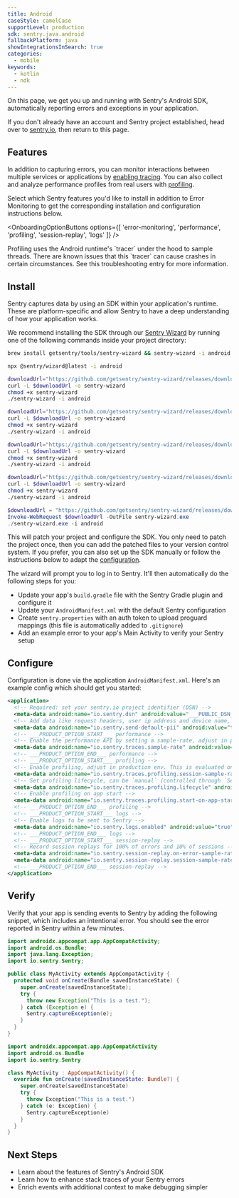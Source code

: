 ```yaml
---
title: Android
caseStyle: camelCase
supportLevel: production
sdk: sentry.java.android
fallbackPlatform: java
showIntegrationsInSearch: true
categories:
  - mobile
keywords:
  - kotlin
  - ndk
---
```


On this page, we get you up and running with Sentry's Android SDK, automatically reporting errors and exceptions in your application.

<Alert>

If you don't already have an account and Sentry project established, head over to [sentry.io](https://sentry.io/signup/), then return to this page.

</Alert>

## Features

In addition to capturing errors, you can monitor interactions between multiple services or applications by [enabling tracing](/concepts/key-terms/tracing/). You can also collect and analyze performance profiles from real users with [profiling](/product/explore/profiling/).

Select which Sentry features you'd like to install in addition to Error Monitoring to get the corresponding installation and configuration instructions below.

<OnboardingOptionButtons
  options={[
    'error-monitoring',
    'performance',
    'profiling',
    'session-replay',
    'logs'
  ]}
/>

<OnboardingOption optionId="profiling">

<Alert level="warning">
  Profiling uses the Android runtime's `tracer` under the hood to sample threads. There are known issues that this `tracer` can cause crashes in certain circumstances. See this <PlatformLink to="/profiling/troubleshooting#i-see-elevated-number-of-crashes-in-the-android-runtime-when-profiling-is-activated">troubleshooting</PlatformLink> entry for more information.
</Alert>

</OnboardingOption>

## Install

Sentry captures data by using an SDK within your application's runtime. These are platform-specific and allow Sentry to have a deep understanding of how your application works.

We recommend installing the SDK through our [Sentry Wizard](https://github.com/getsentry/sentry-wizard) by running one of the following commands inside your project directory:

```bash {tabTitle:brew}
brew install getsentry/tools/sentry-wizard && sentry-wizard -i android
```

```bash {tabTitle:npx}
npx @sentry/wizard@latest -i android
```

```bash {tabTitle:macOS (Intel/x64)}
downloadUrl="https://github.com/getsentry/sentry-wizard/releases/download/v5.1.0/sentry-wizard-darwin-x64"
curl -L $downloadUrl -o sentry-wizard
chmod +x sentry-wizard
./sentry-wizard -i android
```

```bash {tabTitle:macOS (Apple Silicon/arm64)}
downloadUrl="https://github.com/getsentry/sentry-wizard/releases/download/v5.1.0/sentry-wizard-darwin-arm64"
curl -L $downloadUrl -o sentry-wizard
chmod +x sentry-wizard
./sentry-wizard -i android
```

```bash {tabTitle:Linux (x64)}
downloadUrl="https://github.com/getsentry/sentry-wizard/releases/download/v5.1.0/sentry-wizard-linux-x64"
curl -L $downloadUrl -o sentry-wizard
chmod +x sentry-wizard
./sentry-wizard -i android
```

```bash {tabTitle:Linux (arm64)}
downloadUrl="https://github.com/getsentry/sentry-wizard/releases/download/v5.1.0/sentry-wizard-linux-arm64"
curl -L $downloadUrl -o sentry-wizard
chmod +x sentry-wizard
./sentry-wizard -i android
```

```powershell {tabTitle:Windows}
$downloadUrl = "https://github.com/getsentry/sentry-wizard/releases/download/v5.1.0/sentry-wizard-win-x64.exe"
Invoke-WebRequest $downloadUrl -OutFile sentry-wizard.exe
./sentry-wizard.exe -i android
```

This will patch your project and configure the SDK. You only need to patch the project once, then you can add the patched files to your version control system.
If you prefer, you can also <PlatformLink to="/manual-setup/">set up the SDK manually</PlatformLink> or follow the instructions below to adapt the [configuration](#configure).

<Expandable title="The following tasks will be performed by the Sentry Wizard">

The wizard will prompt you to log in to Sentry. It'll then automatically do the following steps for you:

- Update your app's `build.gradle` file with the Sentry Gradle plugin and configure it
- Update your `AndroidManifest.xml` with the default Sentry configuration
- Create `sentry.properties` with an auth token to upload proguard mappings (this file is automatically added to `.gitignore`)
- Add an example error to your app's Main Activity to verify your Sentry setup

</Expandable>

## Configure

Configuration is done via the application `AndroidManifest.xml`. Here's an example config which should get you started:


```xml {filename:AndroidManifest.xml}
<application>
  <!-- Required: set your sentry.io project identifier (DSN) -->
  <meta-data android:name="io.sentry.dsn" android:value="___PUBLIC_DSN___" />
  <!-- Add data like request headers, user ip address and device name, see https://docs.sentry.io/platforms/android/data-management/data-collected/ for more info -->
  <meta-data android:name="io.sentry.send-default-pii" android:value="true" />
  <!-- ___PRODUCT_OPTION_START___ performance -->
  <!-- Enable the performance API by setting a sample-rate, adjust in production env -->
  <meta-data android:name="io.sentry.traces.sample-rate" android:value="1.0" />
  <!-- ___PRODUCT_OPTION_END___ performance -->
  <!-- ___PRODUCT_OPTION_START___ profiling -->
  <!-- Enable profiling, adjust in production env. This is evaluated only once per session -->
  <meta-data android:name="io.sentry.traces.profiling.session-sample-rate" android:value="1.0" />
  <!-- Set profiling lifecycle, can be `manual` (controlled through `Sentry.startProfiler()` and `Sentry.stopProfiler()`) or `trace` (automatically starts and stop a profile whenever a sampled trace starts and finishes) -->
  <meta-data android:name="io.sentry.traces.profiling.lifecycle" android:value="trace" />
  <!-- Enable profiling on app start -->
  <meta-data android:name="io.sentry.traces.profiling.start-on-app-start" android:value="true" />
  <!-- ___PRODUCT_OPTION_END___ profiling -->
  <!-- ___PRODUCT_OPTION_START___ logs -->
  <!-- Enable logs to be sent to Sentry -->
  <meta-data android:name="io.sentry.logs.enabled" android:value="true" />
  <!-- ___PRODUCT_OPTION_END___ logs -->
  <!-- ___PRODUCT_OPTION_START___ session-replay -->
  <!-- Record session replays for 100% of errors and 10% of sessions -->
  <meta-data android:name="io.sentry.session-replay.on-error-sample-rate" android:value="1.0" />
  <meta-data android:name="io.sentry.session-replay.session-sample-rate" android:value="0.1" />
  <!-- ___PRODUCT_OPTION_END___ session-replay -->
</application>
```

## Verify

Verify that your app is sending events to Sentry by adding the following snippet, which includes an intentional error. You should see the error reported in Sentry within a few minutes.

```java
import androidx.appcompat.app.AppCompatActivity;
import android.os.Bundle;
import java.lang.Exception;
import io.sentry.Sentry;

public class MyActivity extends AppCompatActivity {
  protected void onCreate(Bundle savedInstanceState) {
    super.onCreate(savedInstanceState);
    try {
      throw new Exception("This is a test.");
    } catch (Exception e) {
      Sentry.captureException(e);
    }
  }
}
```

```kotlin
import androidx.appcompat.app.AppCompatActivity
import android.os.Bundle
import io.sentry.Sentry

class MyActivity : AppCompatActivity() {
  override fun onCreate(savedInstanceState: Bundle?) {
    super.onCreate(savedInstanceState)
    try {
      throw Exception("This is a test.")
    } catch (e: Exception) {
      Sentry.captureException(e)
    }
  }
}
```

## Next Steps

- <PlatformLink to="/features">Learn about the features of Sentry's Android SDK</PlatformLink>
- <PlatformLink to="/enhance-errors">Learn how to enhance stack traces of your Sentry errors</PlatformLink>
- <PlatformLink to="/enriching-events">Enrich events with additional context to make debugging simpler</PlatformLink>
